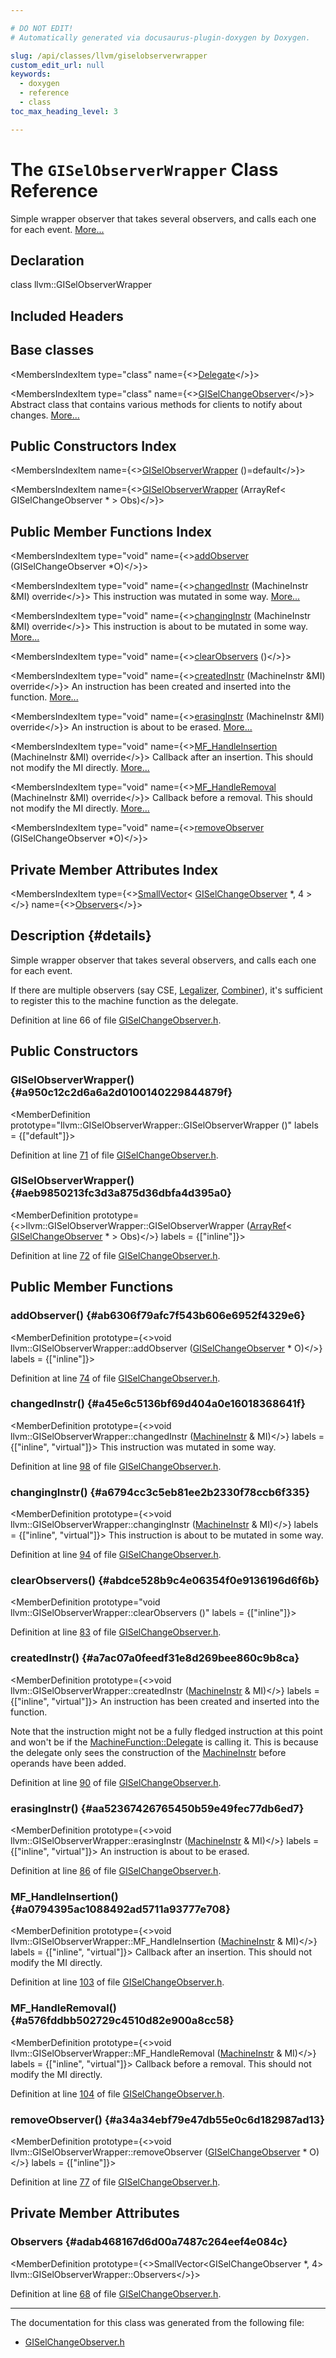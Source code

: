 ```yaml
---

# DO NOT EDIT!
# Automatically generated via docusaurus-plugin-doxygen by Doxygen.

slug: /api/classes/llvm/giselobserverwrapper
custom_edit_url: null
keywords:
  - doxygen
  - reference
  - class
toc_max_heading_level: 3

---
```





# The `GISelObserverWrapper` Class Reference

<DoxygenPage pluginConfig={pluginConfig}>

Simple wrapper observer that takes several observers, and calls each one for each event. <a href="#details">More...</a>

## Declaration

<CodeBlock>class llvm::GISelObserverWrapper</CodeBlock>

## Included Headers

<IncludesList>
<IncludesListItem
  filePath="llvm/CodeGen/GlobalISel/GISelChangeObserver.h"
  permalink="/docs/api/files/include/include/llvm/include/llvm/codegen/include/llvm/codegen/globalisel/giselchangeobserver-h"
  isLocal="true" />
</IncludesList>

## Base classes

<MembersIndex>

<MembersIndexItem
  type="class"
  name={<><a href="/docs/api/classes/llvm/machinefunction/delegate">Delegate</a></>}>
</MembersIndexItem>

<MembersIndexItem
  type="class"
  name={<><a href="/docs/api/classes/llvm/giselchangeobserver">GISelChangeObserver</a></>}>
Abstract class that contains various methods for clients to notify about changes. <a href="/docs/api/classes/llvm/giselchangeobserver/#details">More...</a>
</MembersIndexItem>

</MembersIndex>

## Public Constructors Index

<MembersIndex>

<MembersIndexItem
  name={<><a href="#a950c12c2d6a6a2d0100140229844879f">GISelObserverWrapper</a> ()=default</>}>
</MembersIndexItem>

<MembersIndexItem
  name={<><a href="#aeb9850213fc3d3a875d36dbfa4d395a0">GISelObserverWrapper</a> (ArrayRef&lt; GISelChangeObserver &#42; &gt; Obs)</>}>
</MembersIndexItem>

</MembersIndex>

## Public Member Functions Index

<MembersIndex>

<MembersIndexItem
  type="void"
  name={<><a href="#ab6306f79afc7f543b606e6952f4329e6">addObserver</a> (GISelChangeObserver &#42;O)</>}>
</MembersIndexItem>

<MembersIndexItem
  type="void"
  name={<><a href="#a45e6c5136bf69d404a0e16018368641f">changedInstr</a> (MachineInstr &amp;MI) override</>}>
This instruction was mutated in some way. <a href="#a45e6c5136bf69d404a0e16018368641f">More...</a>
</MembersIndexItem>

<MembersIndexItem
  type="void"
  name={<><a href="#a6794cc3c5eb81ee2b2330f78ccb6f335">changingInstr</a> (MachineInstr &amp;MI) override</>}>
This instruction is about to be mutated in some way. <a href="#a6794cc3c5eb81ee2b2330f78ccb6f335">More...</a>
</MembersIndexItem>

<MembersIndexItem
  type="void"
  name={<><a href="#abdce528b9c4e06354f0e9136196d6f6b">clearObservers</a> ()</>}>
</MembersIndexItem>

<MembersIndexItem
  type="void"
  name={<><a href="#a7ac07a0feedf31e8d269bee860c9b8ca">createdInstr</a> (MachineInstr &amp;MI) override</>}>
An instruction has been created and inserted into the function. <a href="#a7ac07a0feedf31e8d269bee860c9b8ca">More...</a>
</MembersIndexItem>

<MembersIndexItem
  type="void"
  name={<><a href="#aa52367426765450b59e49fec77db6ed7">erasingInstr</a> (MachineInstr &amp;MI) override</>}>
An instruction is about to be erased. <a href="#aa52367426765450b59e49fec77db6ed7">More...</a>
</MembersIndexItem>

<MembersIndexItem
  type="void"
  name={<><a href="#a0794395ac1088492ad5711a93777e708">MF&#95;HandleInsertion</a> (MachineInstr &amp;MI) override</>}>
Callback after an insertion. This should not modify the MI directly. <a href="#a0794395ac1088492ad5711a93777e708">More...</a>
</MembersIndexItem>

<MembersIndexItem
  type="void"
  name={<><a href="#a576fddbb502729c4510d82e900a8cc58">MF&#95;HandleRemoval</a> (MachineInstr &amp;MI) override</>}>
Callback before a removal. This should not modify the MI directly. <a href="#a576fddbb502729c4510d82e900a8cc58">More...</a>
</MembersIndexItem>

<MembersIndexItem
  type="void"
  name={<><a href="#a34a34ebf79e47db55e0c6d182987ad13">removeObserver</a> (GISelChangeObserver &#42;O)</>}>
</MembersIndexItem>

</MembersIndex>

## Private Member Attributes Index

<MembersIndex>

<MembersIndexItem
  type={<><a href="/docs/api/classes/llvm/smallvector">SmallVector</a>&lt; <a href="/docs/api/classes/llvm/giselchangeobserver">GISelChangeObserver</a> &#42;, 4 &gt;</>}
  name={<><a href="#adab468167d6d00a7487c264eef4e084c">Observers</a></>}>
</MembersIndexItem>

</MembersIndex>

## Description {#details}

Simple wrapper observer that takes several observers, and calls each one for each event.

If there are multiple observers (say CSE, <a href="/docs/api/classes/llvm/legalizer">Legalizer</a>, <a href="/docs/api/classes/llvm/combiner">Combiner</a>), it&#39;s sufficient to register this to the machine function as the delegate.

Definition at line 66 of file <a href="/docs/api/files/include/include/llvm/include/llvm/codegen/include/llvm/codegen/globalisel/giselchangeobserver-h">GISelChangeObserver.h</a>.

<SectionDefinition>

## Public Constructors

### GISelObserverWrapper() {#a950c12c2d6a6a2d0100140229844879f}

<MemberDefinition
  prototype="llvm::GISelObserverWrapper::GISelObserverWrapper ()"
  labels = {["default"]}>

Definition at line <a href="/docs/api/files/include/include/llvm/include/llvm/codegen/include/llvm/codegen/globalisel/giselchangeobserver-h/#l00071">71</a> of file <a href="/docs/api/files/include/include/llvm/include/llvm/codegen/include/llvm/codegen/globalisel/giselchangeobserver-h">GISelChangeObserver.h</a>.
</MemberDefinition>

### GISelObserverWrapper() {#aeb9850213fc3d3a875d36dbfa4d395a0}

<MemberDefinition
  prototype={<>llvm::GISelObserverWrapper::GISelObserverWrapper (<a href="/docs/api/classes/llvm/arrayref">ArrayRef</a>&lt; <a href="/docs/api/classes/llvm/giselchangeobserver">GISelChangeObserver</a> &#42; &gt; Obs)</>}
  labels = {["inline"]}>

Definition at line <a href="/docs/api/files/include/include/llvm/include/llvm/codegen/include/llvm/codegen/globalisel/giselchangeobserver-h/#l00072">72</a> of file <a href="/docs/api/files/include/include/llvm/include/llvm/codegen/include/llvm/codegen/globalisel/giselchangeobserver-h">GISelChangeObserver.h</a>.
</MemberDefinition>

</SectionDefinition>

<SectionDefinition>

## Public Member Functions

### addObserver() {#ab6306f79afc7f543b606e6952f4329e6}

<MemberDefinition
  prototype={<>void llvm::GISelObserverWrapper::addObserver (<a href="/docs/api/classes/llvm/giselchangeobserver">GISelChangeObserver</a> &#42; O)</>}
  labels = {["inline"]}>

Definition at line <a href="/docs/api/files/include/include/llvm/include/llvm/codegen/include/llvm/codegen/globalisel/giselchangeobserver-h/#l00074">74</a> of file <a href="/docs/api/files/include/include/llvm/include/llvm/codegen/include/llvm/codegen/globalisel/giselchangeobserver-h">GISelChangeObserver.h</a>.
</MemberDefinition>

### changedInstr() {#a45e6c5136bf69d404a0e16018368641f}

<MemberDefinition
  prototype={<>void llvm::GISelObserverWrapper::changedInstr (<a href="/docs/api/classes/llvm/machineinstr">MachineInstr</a> &amp; MI)</>}
  labels = {["inline", "virtual"]}>
This instruction was mutated in some way.

Definition at line <a href="/docs/api/files/include/include/llvm/include/llvm/codegen/include/llvm/codegen/globalisel/giselchangeobserver-h/#l00098">98</a> of file <a href="/docs/api/files/include/include/llvm/include/llvm/codegen/include/llvm/codegen/globalisel/giselchangeobserver-h">GISelChangeObserver.h</a>.
</MemberDefinition>

### changingInstr() {#a6794cc3c5eb81ee2b2330f78ccb6f335}

<MemberDefinition
  prototype={<>void llvm::GISelObserverWrapper::changingInstr (<a href="/docs/api/classes/llvm/machineinstr">MachineInstr</a> &amp; MI)</>}
  labels = {["inline", "virtual"]}>
This instruction is about to be mutated in some way.

Definition at line <a href="/docs/api/files/include/include/llvm/include/llvm/codegen/include/llvm/codegen/globalisel/giselchangeobserver-h/#l00094">94</a> of file <a href="/docs/api/files/include/include/llvm/include/llvm/codegen/include/llvm/codegen/globalisel/giselchangeobserver-h">GISelChangeObserver.h</a>.
</MemberDefinition>

### clearObservers() {#abdce528b9c4e06354f0e9136196d6f6b}

<MemberDefinition
  prototype="void llvm::GISelObserverWrapper::clearObservers ()"
  labels = {["inline"]}>

Definition at line <a href="/docs/api/files/include/include/llvm/include/llvm/codegen/include/llvm/codegen/globalisel/giselchangeobserver-h/#l00083">83</a> of file <a href="/docs/api/files/include/include/llvm/include/llvm/codegen/include/llvm/codegen/globalisel/giselchangeobserver-h">GISelChangeObserver.h</a>.
</MemberDefinition>

### createdInstr() {#a7ac07a0feedf31e8d269bee860c9b8ca}

<MemberDefinition
  prototype={<>void llvm::GISelObserverWrapper::createdInstr (<a href="/docs/api/classes/llvm/machineinstr">MachineInstr</a> &amp; MI)</>}
  labels = {["inline", "virtual"]}>
An instruction has been created and inserted into the function.

Note that the instruction might not be a fully fledged instruction at this point and won&#39;t be if the <a href="/docs/api/classes/llvm/machinefunction/delegate">MachineFunction::Delegate</a> is calling it. This is because the delegate only sees the construction of the <a href="/docs/api/classes/llvm/machineinstr">MachineInstr</a> before operands have been added.

Definition at line <a href="/docs/api/files/include/include/llvm/include/llvm/codegen/include/llvm/codegen/globalisel/giselchangeobserver-h/#l00090">90</a> of file <a href="/docs/api/files/include/include/llvm/include/llvm/codegen/include/llvm/codegen/globalisel/giselchangeobserver-h">GISelChangeObserver.h</a>.
</MemberDefinition>

### erasingInstr() {#aa52367426765450b59e49fec77db6ed7}

<MemberDefinition
  prototype={<>void llvm::GISelObserverWrapper::erasingInstr (<a href="/docs/api/classes/llvm/machineinstr">MachineInstr</a> &amp; MI)</>}
  labels = {["inline", "virtual"]}>
An instruction is about to be erased.

Definition at line <a href="/docs/api/files/include/include/llvm/include/llvm/codegen/include/llvm/codegen/globalisel/giselchangeobserver-h/#l00086">86</a> of file <a href="/docs/api/files/include/include/llvm/include/llvm/codegen/include/llvm/codegen/globalisel/giselchangeobserver-h">GISelChangeObserver.h</a>.
</MemberDefinition>

### MF&#95;HandleInsertion() {#a0794395ac1088492ad5711a93777e708}

<MemberDefinition
  prototype={<>void llvm::GISelObserverWrapper::MF&#95;HandleInsertion (<a href="/docs/api/classes/llvm/machineinstr">MachineInstr</a> &amp; MI)</>}
  labels = {["inline", "virtual"]}>
Callback after an insertion. This should not modify the MI directly.

Definition at line <a href="/docs/api/files/include/include/llvm/include/llvm/codegen/include/llvm/codegen/globalisel/giselchangeobserver-h/#l00103">103</a> of file <a href="/docs/api/files/include/include/llvm/include/llvm/codegen/include/llvm/codegen/globalisel/giselchangeobserver-h">GISelChangeObserver.h</a>.
</MemberDefinition>

### MF&#95;HandleRemoval() {#a576fddbb502729c4510d82e900a8cc58}

<MemberDefinition
  prototype={<>void llvm::GISelObserverWrapper::MF&#95;HandleRemoval (<a href="/docs/api/classes/llvm/machineinstr">MachineInstr</a> &amp; MI)</>}
  labels = {["inline", "virtual"]}>
Callback before a removal. This should not modify the MI directly.

Definition at line <a href="/docs/api/files/include/include/llvm/include/llvm/codegen/include/llvm/codegen/globalisel/giselchangeobserver-h/#l00104">104</a> of file <a href="/docs/api/files/include/include/llvm/include/llvm/codegen/include/llvm/codegen/globalisel/giselchangeobserver-h">GISelChangeObserver.h</a>.
</MemberDefinition>

### removeObserver() {#a34a34ebf79e47db55e0c6d182987ad13}

<MemberDefinition
  prototype={<>void llvm::GISelObserverWrapper::removeObserver (<a href="/docs/api/classes/llvm/giselchangeobserver">GISelChangeObserver</a> &#42; O)</>}
  labels = {["inline"]}>

Definition at line <a href="/docs/api/files/include/include/llvm/include/llvm/codegen/include/llvm/codegen/globalisel/giselchangeobserver-h/#l00077">77</a> of file <a href="/docs/api/files/include/include/llvm/include/llvm/codegen/include/llvm/codegen/globalisel/giselchangeobserver-h">GISelChangeObserver.h</a>.
</MemberDefinition>

</SectionDefinition>

<SectionDefinition>

## Private Member Attributes

### Observers {#adab468167d6d00a7487c264eef4e084c}

<MemberDefinition
  prototype={<>SmallVector&lt;GISelChangeObserver &#42;, 4&gt; llvm::GISelObserverWrapper::Observers</>}>

Definition at line <a href="/docs/api/files/include/include/llvm/include/llvm/codegen/include/llvm/codegen/globalisel/giselchangeobserver-h/#l00068">68</a> of file <a href="/docs/api/files/include/include/llvm/include/llvm/codegen/include/llvm/codegen/globalisel/giselchangeobserver-h">GISelChangeObserver.h</a>.
</MemberDefinition>

</SectionDefinition>

<hr/>

The documentation for this class was generated from the following file:

<ul>
<li><a href="/docs/api/files/include/include/llvm/include/llvm/codegen/include/llvm/codegen/globalisel/giselchangeobserver-h">GISelChangeObserver.h</a></li>
</ul>

</DoxygenPage>
